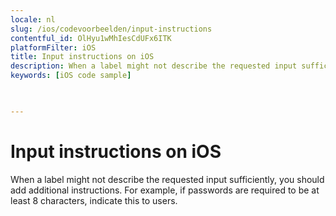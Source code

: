 ```yaml
---
locale: nl
slug: /ios/codevoorbeelden/input-instructions
contentful_id: OlHyu1wMhIesCdUFx6ITK
platformFilter: iOS
title: Input instructions on iOS
description: When a label might not describe the requested input sufficiently, you should add additional instructions.
keywords: [iOS code sample]


	
---
```


# Input instructions on iOS

When a label might not describe the requested input sufficiently, you should add additional instructions. For example, if passwords are required to be at least 8 characters, indicate this to users.

<CodeSample id="input-instructions" locale="nl" platform="ios"/>